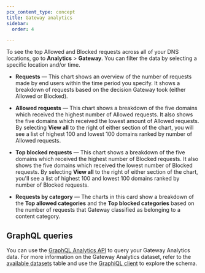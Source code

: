 ```yaml
---
pcx_content_type: concept
title: Gateway analytics
sidebar:
  order: 4

---
```


To see the top Allowed and Blocked requests across all of your DNS locations, go to **Analytics** > **Gateway**. You can filter the data by selecting a specific location and/or time.

* **Requests** — This chart shows an overview of the number of requests made by end users within the time period you specify. It shows a breakdown of requests based on the decision Gateway took (either Allowed or Blocked).

* **Allowed requests** — This chart shows a breakdown of the five domains which received the highest number of Allowed requests. It also shows the five domains which received the lowest amount of Allowed requests. By selecting **View all** to the right of either section of the chart, you will see a list of highest 100 and lowest 100 domains ranked by number of Allowed requests.

* **Top blocked requests** — This chart shows a breakdown of the five domains which received the highest number of Blocked requests. It also shows the five domains which received the lowest number of Blocked requests. By selecting **View all** to the right of either section of the chart, you'll see a list of highest 100 and lowest 100 domains ranked by number of Blocked requests.

* **Requests by category** — The charts in this card show a breakdown of the **Top allowed categories** and the **Top blocked categories** based on the number of requests that Gateway classified as belonging to a content category.

## GraphQL queries

You can use the [GraphQL Analytics API](/analytics/graphql-api/) to query your Gateway Analytics data. For more information on the Gateway Analytics dataset, refer to the [available datasets](/analytics/graphql-api/features/data-sets/) table and use the [GraphiQL client](/analytics/graphql-api/getting-started/explore-graphql-schema/) to explore the schema.
